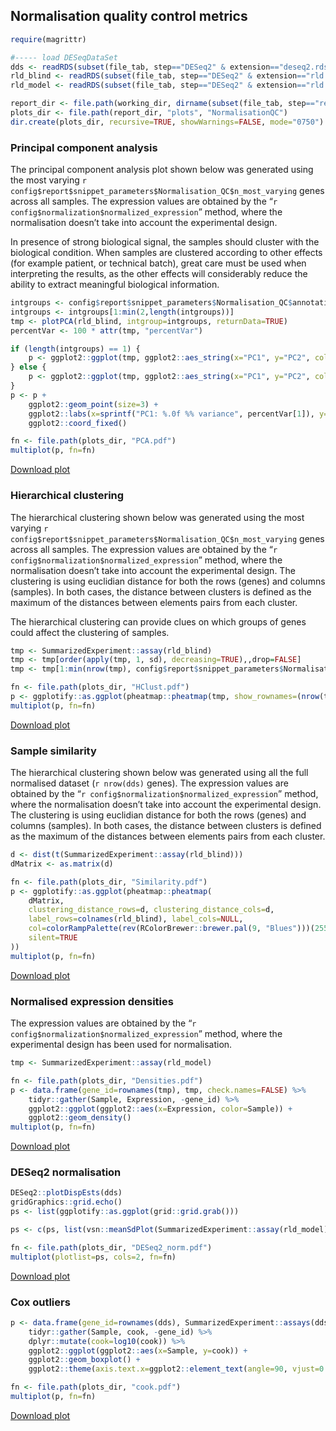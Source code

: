 ## Normalisation quality control metrics {.tabset}

```r
require(magrittr)

#----- load DESeqDataSet
dds <- readRDS(subset(file_tab, step=="DESeq2" & extension=="deseq2.rds" & contrast=="all")$filename)
rld_blind <- readRDS(subset(file_tab, step=="DESeq2" & extension=="rld.blind.rds" & contrast=="all")$filename)
rld_model <- readRDS(subset(file_tab, step=="DESeq2" & extension=="rld.model.rds" & contrast=="all")$filename)

report_dir <- file.path(working_dir, dirname(subset(file_tab, step=="report" & extension=="tsv" & contrast=="all")$filename))
plots_dir <- file.path(report_dir, "plots", "NormalisationQC")
dir.create(plots_dir, recursive=TRUE, showWarnings=FALSE, mode="0750")
```

### Principal component analysis

The principal component analysis plot shown below was generated using the most varying `r config$report$snippet_parameters$Normalisation_QC$n_most_varying` genes across all samples.
The expression values are obtained by the "`r config$normalization$normalized_expression`" method, where the normalisation doesn't take into account the experimental design.

In presence of strong biological signal, the samples should cluster with the biological condition.
When samples are clustered according to other effects (for example patient, or technical batch), great care must be used when interpreting the results, as the other effects will considerably reduce the ability to extract meaningful biological information.

```r
intgroups <- config$report$snippet_parameters$Normalisation_QC$annotation_columns
intgroups <- intgroups[1:min(2,length(intgroups))]
tmp <- plotPCA(rld_blind, intgroup=intgroups, returnData=TRUE)
percentVar <- 100 * attr(tmp, "percentVar")

if (length(intgroups) == 1) {
    p <- ggplot2::ggplot(tmp, ggplot2::aes_string(x="PC1", y="PC2", color=intgroups[1]))
} else {
    p <- ggplot2::ggplot(tmp, ggplot2::aes_string(x="PC1", y="PC2", color=intgroups[1], shape=intgroups[2]))
}
p <- p +
    ggplot2::geom_point(size=3) +
    ggplot2::labs(x=sprintf("PC1: %.0f %% variance", percentVar[1]), y=sprintf("PC2: %.0f %% variance", percentVar[2])) + 
    ggplot2::coord_fixed()

fn <- file.path(plots_dir, "PCA.pdf")
multiplot(p, fn=fn)
```

[Download plot](`r fn`)

### Hierarchical clustering

The hierarchical clustering shown below was generated using the most varying `r config$report$snippet_parameters$Normalisation_QC$n_most_varying` genes across all samples.
The expression values are obtained by the "`r config$normalization$normalized_expression`" method, where the normalisation doesn't take into account the experimental design.
The clustering is using euclidian distance for both the rows (genes) and columns (samples). In both cases, the distance between clusters is defined as the maximum of the distances between elements pairs from each cluster.

The hierarchical clustering can provide clues on which groups of genes could affect the clustering of samples.

```r
tmp <- SummarizedExperiment::assay(rld_blind)
tmp <- tmp[order(apply(tmp, 1, sd), decreasing=TRUE),,drop=FALSE]
tmp <- tmp[1:min(nrow(tmp), config$report$snippet_parameters$Normalisation_QC$n_most_varying),,drop=FALSE]

fn <- file.path(plots_dir, "HClust.pdf")
p <- ggplotify::as.ggplot(pheatmap::pheatmap(tmp, show_rownames=(nrow(tmp)<=30), silent=TRUE))
multiplot(p, fn=fn)
```

[Download plot](`r fn`)

### Sample similarity

The hierarchical clustering shown below was generated using all the full normalised dataset (`r nrow(dds)` genes).
The expression values are obtained by the "`r config$normalization$normalized_expression`" method, where the normalisation doesn't take into account the experimental design.
The clustering is using euclidian distance for both the rows (genes) and columns (samples). In both cases, the distance between clusters is defined as the maximum of the distances between elements pairs from each cluster.

```r
d <- dist(t(SummarizedExperiment::assay(rld_blind)))
dMatrix <- as.matrix(d)

fn <- file.path(plots_dir, "Similarity.pdf")
p <- ggplotify::as.ggplot(pheatmap::pheatmap(
    dMatrix,
    clustering_distance_rows=d, clustering_distance_cols=d,
    label_rows=colnames(rld_blind), label_cols=NULL,
    col=colorRampPalette(rev(RColorBrewer::brewer.pal(9, "Blues")))(255),
    silent=TRUE
))
multiplot(p, fn=fn)
```

[Download plot](`r fn`)

### Normalised expression densities

The expression values are obtained by the "`r config$normalization$normalized_expression`" method, where the experimental design has been used for normalisation.

```r
tmp <- SummarizedExperiment::assay(rld_model)

fn <- file.path(plots_dir, "Densities.pdf")
p <- data.frame(gene_id=rownames(tmp), tmp, check.names=FALSE) %>%
    tidyr::gather(Sample, Expression, -gene_id) %>%
    ggplot2::ggplot(ggplot2::aes(x=Expression, color=Sample)) +
    ggplot2::geom_density()
multiplot(p, fn=fn)
```

[Download plot](`r fn`)

### DESeq2 normalisation

```r
DESeq2::plotDispEsts(dds)
gridGraphics::grid.echo()
ps <- list(ggplotify::as.ggplot(grid::grid.grab()))
```

```r
ps <- c(ps, list(vsn::meanSdPlot(SummarizedExperiment::assay(rld_model), plot=FALSE)$gg))

fn <- file.path(plots_dir, "DESeq2_norm.pdf")
multiplot(plotlist=ps, cols=2, fn=fn)
```

[Download plot](`r fn`)

### Cox outliers

```r
p <- data.frame(gene_id=rownames(dds), SummarizedExperiment::assays(dds)[["cooks"]], check.names=FALSE) %>%
    tidyr::gather(Sample, cook, -gene_id) %>%
    dplyr::mutate(cook=log10(cook)) %>%
    ggplot2::ggplot(ggplot2::aes(x=Sample, y=cook)) +
    ggplot2::geom_boxplot() + 
    ggplot2::theme(axis.text.x=ggplot2::element_text(angle=90, vjust=0.5, hjust=1))

fn <- file.path(plots_dir, "cook.pdf")
multiplot(p, fn=fn)
```

[Download plot](`r fn`)
